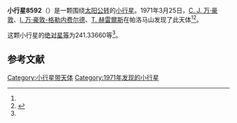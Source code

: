 {{Infobox planet
| bgcolour = #FFFFC0
| name = 8592 Rubetra
| symbol = 
| image = 
| caption = 
| discovery = yes
| discovery_ref = 
| discoverer = [[C._J._万·豪敦|C. J. 万·豪敦]]、[[I._万·豪敦-格勒内费尔德|I. 万·豪敦-格勒内费尔德]]、[[T._赫雷爾斯|T. 赫雷爾斯]]
| discovery_site = [[帕洛马山|帕洛马山]] 
| discovered = 1971年3月25日
| designations = yes
| mp_name = 
| named_after = 
| alt_names = 1188 T-1/ 1992 PR3
| mp_category = [[主带小行星|主带小行星]]
| orbit_ref = <ref name="a">[http://ssd.jpl.nasa.gov/sbdb.cgi?sstr=8592 8592 Rubetra] {{Wayback|url=http://ssd.jpl.nasa.gov/sbdb.cgi?sstr=8592 |date=20140815021830 }}，小行星數據庫瀏覽器（JPL Small-Body Database Browser）－[[美国国家航空航天局|美国国家航空航天局]]喷气推进实验室</ref>
| epoch = 2456400.5 (2013年4月18日更新)
| aphelion = {{convert|2.5535956|AU|km|3|abbr=on|lk=out}}
| perihelion = {{convert|1.9561022|AU|km|3|abbr=on}}
| semimajor = {{convert|2.2548489|AU|km|3|abbr=on}}
| eccentricity = 0.1324908
| period = 1236.729166 [[日|日]]<br />3.39[[儒略年|儒略年]]
| avg_speed = 
| inclination = 6.18896
| asc_node = 350.65717
| mean_anomaly = 
| arg_peri = 241.33660
| satellites = 
| physical_characteristics = yes
| dimensions = 
| mass = 
| density = 
| surface_grav = 
| escape_velocity = 
| sidereal_day = 
| axial_tilt = 
| pole_ecliptic_lat = 
| pole_ecliptic_lon = 
| albedo = 
| temperatures= 
| temp_name1 = 
| mean_temp_1 = 
| max_temp_1 = 
| temp_name2 = 
| max_temp_2 = 
| spectral_type = 
| abs_magnitude = 241.33660
}}

'''小行星8592'''（{{lang-en|8592 Rubetra}}）是一颗围绕[[太阳|太阳]][[公转|公转]]的[[小行星|小行星]]。1971年3月25日，[[C._J._万·豪敦|C. J. 万·豪敦]]、[[I._万·豪敦-格勒内费尔德|I. 万·豪敦-格勒内费尔德]]、[[T._赫雷爾斯|T. 赫雷爾斯]]在帕洛马山发现了此天体<ref name="a" /><ref>{{cite news|title=小行星列表|url=http://cfa-www.harvard.edu/iau/lists/NumberedMPs.txt|accessdate=2013-07-08|newspaper=哈佛大学|archive-date=2008-05-17|archive-url=https://web.archive.org/web/20080517010638/http://cfa-www.harvard.edu/iau/lists/NumberedMPs.txt|dead-url=no}}</ref>。

这颗小行星的[[绝对星等|绝对星等]]为241.33660等<ref name="a" />。

==参考文献==
{{reflist}}
{{Minor Planet Number|[[小行星8591|小行星8591]]|[[小行星8593|小行星8593]]}}

{{小天体}}

[[Category:小行星带天体|Category:小行星带天体]]
[[Category:1971年发现的小行星|Category:1971年发现的小行星]]

{{asteroid-stub}}